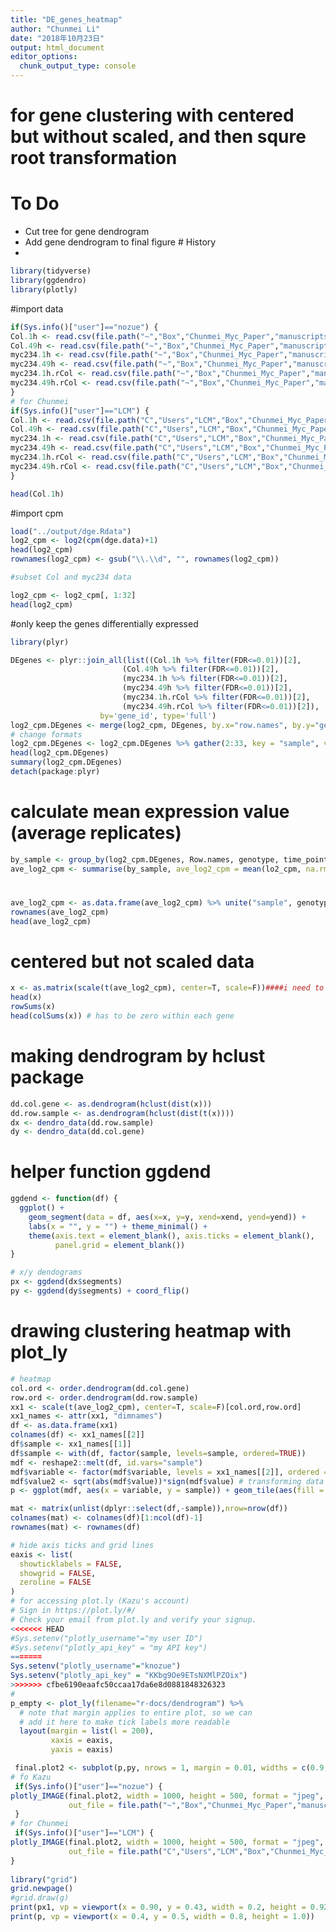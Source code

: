 ```yaml
---
title: "DE_genes_heatmap"
author: "Chunmei Li"
date: "2018年10月23日"
output: html_document
editor_options: 
  chunk_output_type: console
---
```

# for gene clustering with centered but without scaled, and then squre root transformation
# To Do
* Cut tree for gene dendrogram
* Add gene dendrogram to final figure
# History
* 

```r
library(tidyverse)
library(ggdendro)
library(plotly)
```
#import data
```r
if(Sys.info()["user"]=="nozue") { 
Col.1h <- read.csv(file.path("~","Box","Chunmei_Myc_Paper","manuscripts","output","DEGs_with_description","DEgenes.Col.1h.rH.csv"))
Col.49h <- read.csv(file.path("~","Box","Chunmei_Myc_Paper","manuscripts","output","DEGs_with_description","DEgenes.Col.49h.rH.csv"))
myc234.1h <- read.csv(file.path("~","Box","Chunmei_Myc_Paper","manuscripts","output","DEGs_with_description","DEgenes.myc234.1h.rH.csv"))
myc234.49h <- read.csv(file.path("~","Box","Chunmei_Myc_Paper","manuscripts","output","DEGs_with_description","DEgenes.myc234.49h.rH.csv"))
myc234.1h.rCol <- read.csv(file.path("~","Box","Chunmei_Myc_Paper","manuscripts","output","DEGs_with_description","DEgenes.myc234.1h.rCol.rH.csv"))
myc234.49h.rCol <- read.csv(file.path("~","Box","Chunmei_Myc_Paper","manuscripts","output","DEGs_with_description","DEgenes.myc234.49h.rCol.rH.csv"))
}
# for Chunmei
if(Sys.info()["user"]=="LCM") { 
Col.1h <- read.csv(file.path("C","Users","LCM","Box","Chunmei_Myc_Paper","manuscripts","output","DEGs_with_description","DEgenes.Col.1h.rH.csv"))
Col.49h <- read.csv(file.path("C","Users","LCM","Box","Chunmei_Myc_Paper","manuscripts","output","DEGs_with_description","DEgenes.Col.49h.rH.csv"))
myc234.1h <- read.csv(file.path("C","Users","LCM","Box","Chunmei_Myc_Paper","manuscripts","output","DEGs_with_description","DEgenes.myc234.1h.rH.csv"))
myc234.49h <- read.csv(file.path("C","Users","LCM","Box","Chunmei_Myc_Paper","manuscripts","output","DEGs_with_description","DEgenes.myc234.49h.rH.csv"))
myc234.1h.rCol <- read.csv(file.path("C","Users","LCM","Box","Chunmei_Myc_Paper","manuscripts","output","DEGs_with_description","DEgenes.myc234.1h.rCol.rH.csv"))
myc234.49h.rCol <- read.csv(file.path("C","Users","LCM","Box","Chunmei_Myc_Paper","manuscripts","output","DEGs_with_description","DEgenes.myc234.49h.rCol.rH.csv"))
}

head(Col.1h)
```
#import cpm
```r
load("../output/dge.Rdata")
log2_cpm <- log2(cpm(dge.data)+1)
head(log2_cpm)
rownames(log2_cpm) <- gsub("\\.\\d", "", rownames(log2_cpm))

#subset Col and myc234 data

log2_cpm <- log2_cpm[, 1:32]
head(log2_cpm)
```

#only keep the genes differentially expressed

```r
library(plyr)

DEgenes <- plyr::join_all(list((Col.1h %>% filter(FDR<=0.01))[2],
                         (Col.49h %>% filter(FDR<=0.01))[2],
                         (myc234.1h %>% filter(FDR<=0.01))[2],
                         (myc234.49h %>% filter(FDR<=0.01))[2], 
                         (myc234.1h.rCol %>% filter(FDR<=0.01))[2], 
                         (myc234.49h.rCol %>% filter(FDR<=0.01))[2]), 
                    by='gene_id', type='full')
log2_cpm.DEgenes <- merge(log2_cpm, DEgenes, by.x="row.names", by.y="gene_id")
# change formats
log2_cpm.DEgenes <- log2_cpm.DEgenes %>% gather(2:33, key = "sample", value = "lo2_cpm") %>% separate(sample, into = c("genotype", "time_point", "treatment", "rep"), sep = "_")
head(log2_cpm.DEgenes)
summary(log2_cpm.DEgenes)
detach(package:plyr)
```
# calculate mean expression value (average replicates)
```r
by_sample <- group_by(log2_cpm.DEgenes, Row.names, genotype, time_point, treatment)
ave_log2_cpm <- summarise(by_sample, ave_log2_cpm = mean(lo2_cpm, na.rm = TRUE))
```
# 
```r
ave_log2_cpm <- as.data.frame(ave_log2_cpm) %>% unite("sample", genotype, time_point, treatment, sep = "_") %>% spread(key = sample, value = ave_log2_cpm) %>% column_to_rownames("Row.names")
rownames(ave_log2_cpm)
head(ave_log2_cpm)
```
# centered but not scaled data
```r
x <- as.matrix(scale(t(ave_log2_cpm), center=T, scale=F))####i need to compare each genes in different sample, need to tran
head(x)
rowSums(x)
head(colSums(x)) # has to be zero within each gene
```
# making dendrogram by hclust package
```r
dd.col.gene <- as.dendrogram(hclust(dist(x)))
dd.row.sample <- as.dendrogram(hclust(dist(t(x))))
dx <- dendro_data(dd.row.sample)
dy <- dendro_data(dd.col.gene)
```
# helper function ggdend
```r
ggdend <- function(df) {
  ggplot() +
    geom_segment(data = df, aes(x=x, y=y, xend=xend, yend=yend)) +
    labs(x = "", y = "") + theme_minimal() +
    theme(axis.text = element_blank(), axis.ticks = element_blank(),
          panel.grid = element_blank())
}

# x/y dendograms
px <- ggdend(dx$segments)
py <- ggdend(dy$segments) + coord_flip()
```
# drawing clustering heatmap with plot_ly
```r
# heatmap
col.ord <- order.dendrogram(dd.col.gene)
row.ord <- order.dendrogram(dd.row.sample)
xx1 <- scale(t(ave_log2_cpm), center=T, scale=F)[col.ord,row.ord]
xx1_names <- attr(xx1, "dimnames")
df <- as.data.frame(xx1)
colnames(df) <- xx1_names[[2]]
df$sample <- xx1_names[[1]]
df$sample <- with(df, factor(sample, levels=sample, ordered=TRUE))
mdf <- reshape2::melt(df, id.vars="sample")
mdf$variable <- factor(mdf$variable, levels = xx1_names[[2]], ordered = T)
mdf$value2 <- sqrt(abs(mdf$value))*sign(mdf$value) # transforming data by sqrt() plus giving + or - by sign()
p <- ggplot(mdf, aes(x = variable, y = sample)) + geom_tile(aes(fill = value2)) +scale_fill_gradient2(low="green", mid="black", high="magenta") + theme(axis.text.y=element_text(size=10),axis.text.x = element_blank(),axis.ticks.x = element_blank(),axis.title.x=element_text(size=10), legend.position = "top") + xlab("Differentially expressed genes") + ylab("sample")

mat <- matrix(unlist(dplyr::select(df,-sample)),nrow=nrow(df))
colnames(mat) <- colnames(df)[1:ncol(df)-1]
rownames(mat) <- rownames(df)

# hide axis ticks and grid lines
eaxis <- list(
  showticklabels = FALSE,
  showgrid = FALSE,
  zeroline = FALSE
)
# for accessing plot.ly (Kazu's account)
# Sign in https://plot.ly/#/
# Check your email from plot.ly and verify your signup.
<<<<<<< HEAD
#Sys.setenv("plotly_username"="my user ID")
#Sys.setenv("plotly_api_key" = "my API key")
=======
Sys.setenv("plotly_username"="knozue")
Sys.setenv("plotly_api_key" = "KKbg9Oe9ETsNXMlPZOix")
>>>>>>> cfbe6190eaafc50ccaa17da6e8d0881848326323
# 
p_empty <- plot_ly(filename="r-docs/dendrogram") %>%
  # note that margin applies to entire plot, so we can
  # add it here to make tick labels more readable
  layout(margin = list(l = 200),
         xaxis = eaxis,
         yaxis = eaxis)

 final.plot2 <- subplot(p,py, nrows = 1, margin = 0.01, widths = c(0.9,0.1), shareX = T,shareY = T)
# fo Kazu
 if(Sys.info()["user"]=="nozue") { 
plotly_IMAGE(final.plot2, width = 1000, height = 500, format = "jpeg", scale = 2,
             out_file = file.path("~","Box","Chunmei_Myc_Paper","manuscripts","output","figures_and_tables","DEgenes.heatmap.final.version.scale.false.jpeg"))
 }
# for Chunmei
 if(Sys.info()["user"]=="LCM") { 
plotly_IMAGE(final.plot2, width = 1000, height = 500, format = "jpeg", scale = 2,
             out_file = file.path("C","Users","LCM","Box","Chunmei_Myc_Paper","manuscripts","output","figures_and_tables","DEgenes.heatmap.final.version.scale.false.jpeg"))
}
 
library("grid")
grid.newpage()
#grid.draw(g)
print(px1, vp = viewport(x = 0.90, y = 0.43, width = 0.2, height = 0.92))
print(p, vp = viewport(x = 0.4, y = 0.5, width = 0.8, height = 1.0))
```

